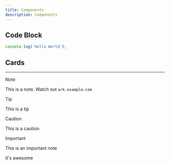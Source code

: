 ```yaml
---
title: Components
description: Components
---
```


## Code Block

```js
console.log('Hello World');
```

## Cards

<Cards>
  <Card title="Learn more about Next.js" href="https://nextjs.org/docs" />
  <Card title="Learn more about Fumadocs" href="https://fumadocs.vercel.app" />
</Cards>

---

> [!NOTE]
>
> This is a note.
> Watch out `ark.example.com`

> [!TIP]
> This is a tip

> [!CAUTION]
> This is a caution

> [!IMPORTANT]
> This is an important note
>
> It's awesome

